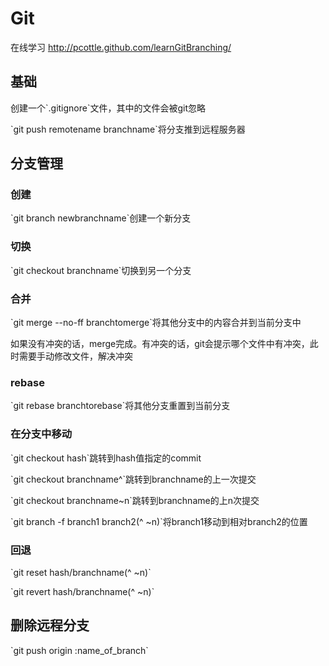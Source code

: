 =Git=

在线学习 [[http://pcottle.github.com/learnGitBranching/]]

== 基础 ==
创建一个`.gitignore`文件，其中的文件会被git忽略

`git push remotename branchname`将分支推到远程服务器

==分支管理==
=== 创建 ===
`git branch newbranchname`创建一个新分支
=== 切换 ===
`git checkout branchname`切换到另一个分支
=== 合并 ===
`git merge --no-ff branchtomerge`将其他分支中的内容合并到当前分支中

如果没有冲突的话，merge完成。有冲突的话，git会提示哪个文件中有冲突，此时需要手动修改文件，解决冲突
=== rebase ===
`git rebase branchtorebase`将其他分支重置到当前分支
=== 在分支中移动 ===
`git checkout hash`跳转到hash值指定的commit

`git checkout branchname^`跳转到branchname的上一次提交

`git checkout branchname~n`跳转到branchname的上n次提交

`git branch -f branch1 branch2(^ ~n)`将branch1移动到相对branch2的位置

=== 回退 ===
`git reset hash/branchname(^ ~n)`

`git revert hash/branchname(^ ~n)`

==删除远程分支==
`git push origin :name_of_branch`
